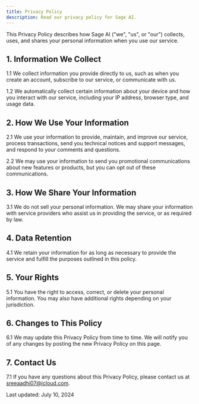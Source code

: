 ```yaml
---
title: Privacy Policy
description: Read our privacy policy for Sage AI.
---
```


This Privacy Policy describes how Sage AI ("we", "us", or "our") collects, uses, and shares your personal information when you use our service.

## 1. Information We Collect

1.1 We collect information you provide directly to us, such as when you create an account, subscribe to our service, or communicate with us.

1.2 We automatically collect certain information about your device and how you interact with our service, including your IP address, browser type, and usage data.

## 2. How We Use Your Information

2.1 We use your information to provide, maintain, and improve our service, process transactions, send you technical notices and support messages, and respond to your comments and questions.

2.2 We may use your information to send you promotional communications about new features or products, but you can opt out of these communications.

## 3. How We Share Your Information

3.1 We do not sell your personal information. We may share your information with service providers who assist us in providing the service, or as required by law.

## 4. Data Retention

4.1 We retain your information for as long as necessary to provide the service and fulfill the purposes outlined in this policy.

## 5. Your Rights

5.1 You have the right to access, correct, or delete your personal information. You may also have additional rights depending on your jurisdiction.

## 6. Changes to This Policy

6.1 We may update this Privacy Policy from time to time. We will notify you of any changes by posting the new Privacy Policy on this page.

## 7. Contact Us

7.1 If you have any questions about this Privacy Policy, please contact us at sreeaadhi07@icloud.com.

Last updated: July 10, 2024
